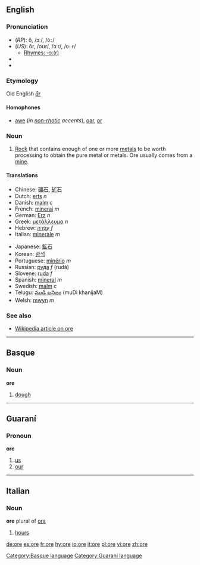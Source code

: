 ==English==

===Pronunciation===
*(''RP''): ô, /ɔː/, /<tt>O:</tt>/
*(''US''): ôr, /oʊr/, /ɔːr/, /<tt>O:r</tt>/
**[[rhymes:English:-ɔː(r)|Rhymes: -ɔː(r)]]
*{{audio|en-us-ore.ogg|Audio (US)}}
*{{audio|en-uk-ore.ogg|Audio (UK)}}

===Etymology===
Old English ''[[ār]]''
====Homophones====
*[[awe]] (''in [[non-rhotic]] accents''), [[oar]], [[or]]

===Noun===
{{en-noun|s|-}}

#[[Rock]] that contains enough of one or more [[metal]]s to be worth processing to obtain the pure metal or metals. Ore usually comes from a [[mine]].

====Translations====
{{top}}
*Chinese: [[礦石]], [[矿石]]
*Dutch: [[erts]] ''n''
*Danish: [[malm]] ''c''
*French: [[minerai]] ''m''
*German: [[Erz]] ''n''
*Greek: [[μετάλλευμα]] ''n''
*Hebrew: [[עפרה|עַפְרָה]] ''f''
*Italian: [[minerale]] ''m''
{{mid}}
*Japanese: [[鉱石]]
*Korean: [[광석]]
*Portuguese: [[minério]] ''m''
*Russian: [[руда]] ''f'' (rudá)
*Slovene: [[ruda]] ''f''
*Spanish: [[mineral]] ''m''
*Swedish: [[malm]] ''c''
*Telugu: [[ముడి ఖనిజం]] (muDi khanijaM)
*Welsh: [[mwyn]] ''m''
{{bottom}}

===See also===
*[[w:Ore|Wikipedia article on ore]]

----

==Basque==
===Noun===
'''ore'''

# [[dough]]

[[Category:Basque language]]

----

==Guaraní==
===Pronoun===
'''ore'''

# [[us]]
# [[our]]

[[Category:Guaraní language]]

----

==Italian==
===Noun===
'''ore''' plural of [[ora]]

# [[hours]]

[[de:ore]]
[[es:ore]]
[[fr:ore]]
[[hy:ore]]
[[io:ore]]
[[it:ore]]
[[pl:ore]]
[[vi:ore]]
[[zh:ore]]